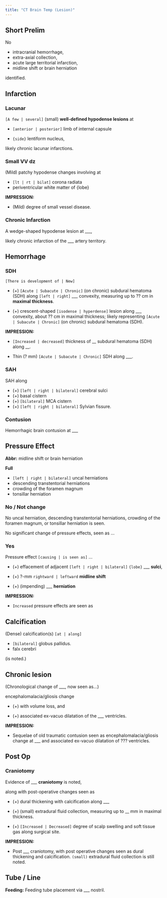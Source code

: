 ```yaml
---
title: "CT Brain Temp (Lesion)"
---
```


## Short Prelim

No 

-  intracranial hemorrhage, 
-  extra-axial collection, 
-  acute large territorial infarction, 
-  midline shift or brain herniation 

identified.


## Infarction

### Lacunar

`[A few | several]` (small) **well-defined hypodense lesions** at 

-   `[anterior | posterior]` limb of internal capsule

-   `{side}` lentiform nucleus, 

likely chronic lacunar infarctions.

### Small VV dz

(Mild) patchy hypodense changes involving at

-   `[lt | rt | bilat]` corona radiata
-   periventricular white matter of {lobe}

**IMPRESSION:** 

-   (Mild) degree of small vessel disease.

### Chronic Infarction

A wedge-shaped hypodense lesion at ___, 

likely chronic infarction of the ___ artery territory. 


## Hemorrhage

### SDH

`[There is development of | New]`

-   (+) `[Acute | Subacute | Chronic]` (on chronic) subdural hematoma (SDH) along `[left | right]` ___ convexity, measuring up to ?? cm in **maximal thickness**.


-   (+) crescent-shaped `[isodense | hyperdense]` lesion along ___ convexity, about ?? cm in maximal thickness; likely representing `[Acute | Subacute | Chronic]` (on chronic) subdural hematoma (SDH).

**IMPRESSION:** 

- `[Increased | decreased]` thickness of __ subdural hematoma (SDH) along __.

-  Thin (? mm) `[Acute | Subacute | Chronic]` SDH along ___.

### SAH

SAH along 

-   (+) `[left | right | bilateral]` cerebral sulci
-   (+)  basal cistern
-   (+) `[bilateral]` MCA cistern
-   (+) `[left | right | bilateral]` Sylvian fissure.

### Contusion

Hemorrhagic brain contusion at ___

## Pressure Effect

**Abbr:** midline shift or brain herniation

**Full**

-   `[left | right | bilateral]` uncal herniations
-   descending transtentorial herniations
-   crowding of the foramen magnum
-   tonsillar herniation

### No / Not change

No uncal herniation, descending transtentorial herniations, crowding of the foramen magnum, or tonsillar herniation is seen. 

No significant change of pressure effects, seen as ...

### Yes

Pressure effect `[causing | is seen as]` ...

-  (+) effacement of adjacent `[left | right | bilateral]` `{lobe}` ___ **sulci**,

-  (+) ?-mm `rightward | leftward` **midline shift**

-  (+) (impending) ___ **herniation**

**IMPRESSION:** 

-   `Increased` pressure effects are seen as 

## Calcification

(Dense) calcification(s) `[at | along]`

-   `[bilateral]` globus pallidus.
-   falx cerebri

(is noted.)


## Chronic lesion

(Chronological change of ___, now seen as...)

encephalomalacia/gliosis change

-   (+) with volume loss, and

-   (+) associated ex-vacuo dilatation of the ___ ventricles.


**IMPRESSION:**

-   Sequelae of old traumatic contusion seen as encephalomalacia/gliosis change at ___ and associated ex-vacuo dilatation of ??? ventricles.


## Post Op

### Craniotomy 

Evidence of ___ **craniotomy** is noted, 

along with post-operative changes seen as 

-   (+) dural thickening with calcification along ___ 

-   (+) (small) extradural fluid collection, measuring up to __ mm in maximal thickness. 

-   (+) `[Increased | Decreased]` degree of scalp swelling and soft tissue gas along surgical site. 

**IMPRESSION:** 

- Post ___ craniotomy, with post operative changes seen as dural thickening and calcification. `(small)` extradural fluid collection is still noted.

## Tube / Line

**Feeding:** Feeding tube placement via ___ nostril. 